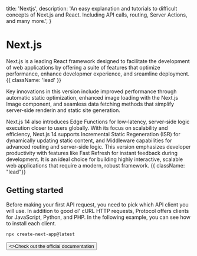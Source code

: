   title: 'Nextjs',
  description:
    'An easy explanation and tutorials to difficult concepts of Next.js and React. Including API calls, routing, Server Actions, and many more.',
}

# Next.js

Next.js is a leading React framework designed to facilitate the development of web applications by offering a suite of features that optimize performance, enhance developmer experience, and sreamline deployment. {{ className: 'lead' }}

<Note>
  Key innovations in this version include improved performance through automatic
  static optimization, enhanced image loading with the Next.js Image component,
  and seamless data fetching methods that simplify server-side renderin and
  static site generation.
</Note>

Next.js 14 also introduces Edge Functions for low-latency, server-side logic execution closer to users globally. With its focus on scalability and efficiency, Next.js 14 supports Incremental Static Regeneration (ISR) for dynamically updating static content, and Middleware capabilities for advanced routing and server-side logic. This version emphasizes developer productivity with features like Fast Refresh for instant feedback during development. It is an ideal choice for building highly interactive, scalable web applications that require a modern, robust framework. {{ className: "lead"}}

## Getting started

Before making your first API request, you need to pick which API client you will use. In addition to good ol' cURL HTTP requests, Protocol offers clients for JavaScript, Python, and PHP. In the following example, you can see how to install each client.

<CodeGroup>

```bash
npx create-next-app@latest

```

</CodeGroup>

<div className="not-prose">
  <Button
    href="https://nextjs.org/docs/getting-started/installation"
    variant="text"
    arrow="right"
    target="_blank"
  >
    <>Check out the official documentation</>
  </Button>
</div>
